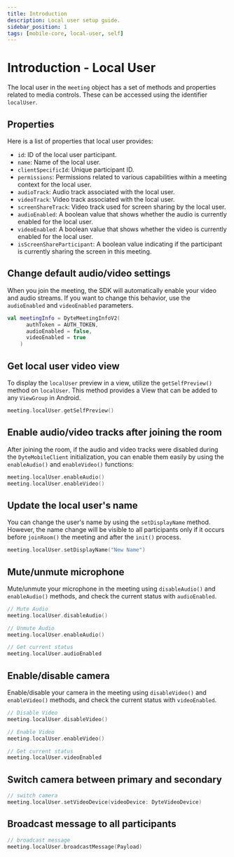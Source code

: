 ```yaml
---
title: Introduction
description: Local user setup guide.
sidebar_position: 1
tags: [mobile-core, local-user, self]
---
```


# Introduction - Local User

The local user in the `meeting` object has a set of methods and properties related to media controls. These can be accessed using the identifier `localUser`.

## Properties

Here is a list of properties that local user provides:

- `id`: ID of the local user participant.
- `name`: Name of the local user.
- `clientSpecificId`: Unique participant ID.
- `permissions`: Permissions related to various capabilities within a
  meeting context for the local user.
- `audioTrack`: Audio track associated with the local user.
- `videoTrack`: Video track associated with the local user.
- `screenShareTrack`: Video track used for screen sharing by the local user.
- `audioEnabled`: A boolean value that shows whether the audio is currently enabled for the local user.
- `videoEnabled`: A boolean value that shows whether the video is currently enabled for the local user.
- `isScreenShareParticipant`: A boolean value indicating if the participant is currently sharing the screen in this meeting.

## Change default audio/video settings

When you join the meeting, the SDK will automatically enable your video and audio streams. If you want to change this behavior, use the `audioEnabled` and `videoEnabled` parameters.

```kotlin {3,4}
val meetingInfo = DyteMeetingInfoV2(
      authToken = AUTH_TOKEN,
      audioEnabled = false,
      videoEnabled = true
    )
```

## Get local user video view

To display the `localUser` preview in a view, utilize the `getSelfPreview()` method on `localUser`. This method provides a View that can be added to any `ViewGroup` in Android.

```kotlin
meeting.localUser.getSelfPreview()
```

## Enable audio/video tracks after joining the room

After joining the room, if the audio and video tracks were disabled during the `DyteMobileClient` initialization, you can enable them easily by using the `enableAudio()` and `enableVideo()` functions:

```kotlin
meeting.localUser.enableAudio()
meeting.localUser.enableVideo()
```

## Update the local user's name

You can change the user's name by using the `setDisplayName` method. However, the name change will be visible to all participants only if it occurs before `joinRoom()` the meeting and after the `init()` process.

```kotlin
meeting.localUser.setDisplayName("New Name")
```

## Mute/unmute microphone

Mute/unmute your microphone in the meeting using `disableAudio()` and `enableAudio()` methods, and check the current status with `audioEnabled`.

```kotlin
// Mute Audio
meeting.localUser.disableAudio()

// Unmute Audio
meeting.localUser.enableAudio()

// Get current status
meeting.localUser.audioEnabled
```

## Enable/disable camera

Enable/disable your camera in the meeting using `disableVideo()` and `enableVideo()` methods, and check the current status with `videoEnabled`.

```kotlin
// Disable Video
meeting.localUser.disableVideo()

// Enable Video
meeting.localUser.enableVideo()

// Get current status
meeting.localUser.videoEnabled
```

## Switch camera between primary and secondary

```kotlin
// switch camera
meeting.localUser.setVideoDevice(videoDevice: DyteVideoDevice)
```

## Broadcast message to all participants

```kotlin
// broadcast message
meeting.localUser.broadcastMessage(Payload)
```
